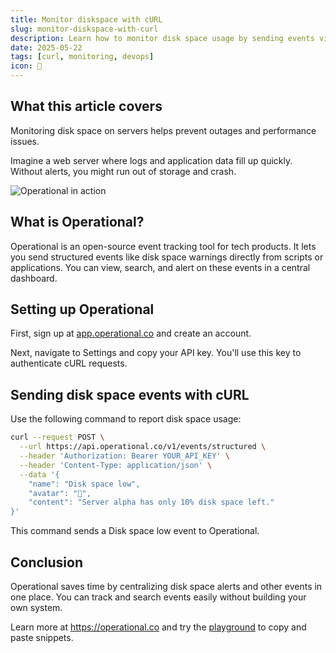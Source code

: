 ```yaml
---
title: Monitor diskspace with cURL
slug: monitor-diskspace-with-curl
description: Learn how to monitor disk space usage by sending events via cURL to Operational and track storage issues early.
date: 2025-05-22
tags: [curl, monitoring, devops]
icon: 💽
---
```


## What this article covers

Monitoring disk space on servers helps prevent outages and performance issues.

Imagine a web server where logs and application data fill up quickly. Without alerts, you might run out of storage and crash.

![Operational in action](https://operational.co/images/pitch/ops_insitu.jpg)

## What is Operational?

Operational is an open-source event tracking tool for tech products.
It lets you send structured events like disk space warnings directly from scripts or applications.
You can view, search, and alert on these events in a central dashboard.

## Setting up Operational

First, sign up at [app.operational.co](https://app.operational.co) and create an account.

Next, navigate to Settings and copy your API key.
You'll use this key to authenticate cURL requests.

## Sending disk space events with cURL

Use the following command to report disk space usage:

```bash
curl --request POST \
  --url https://api.operational.co/v1/events/structured \
  --header 'Authorization: Bearer YOUR_API_KEY' \
  --header 'Content-Type: application/json' \
  --data '{
    "name": "Disk space low",
    "avatar": "💽",
    "content": "Server alpha has only 10% disk space left."
}'
```

This command sends a Disk space low event to Operational.

## Conclusion

Operational saves time by centralizing disk space alerts and other events in one place.
You can track and search events easily without building your own system.

Learn more at https://operational.co and try the [playground](https://operational.co/playground) to copy and paste snippets.
